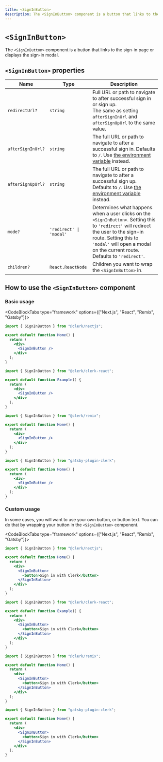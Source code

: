 ```yaml
---
title: <SignInButton>
description: The <SignInButton> component is a button that links to the sign-in page or displays the sign-in modal.
---
```


# `<SignInButton>`

The `<SignInButton>` component is a button that links to the sign-in page or displays the sign-in modal.

## `<SignInButton>` properties

| Name | Type | Description |
| --- | --- | --- |
| `redirectUrl?` | `string` | Full URL or path to navigate to after successful sign in or sign up.<br /> The same as setting `afterSignInUrl` and `afterSignUpUrl` to the same value. |
| `afterSignInUrl?` | `string` | The full URL or path to navigate to after a successful sign in. Defaults to `/`. Use [the environment variable](/docs/deployments/clerk-environment-variables#sign-in-and-sign-up-redirects) instead. |
| `afterSignUpUrl?` | `string` | The full URL or path to navigate to after a successful sign up. Defaults to `/`. Use [the environment variable](/docs/deployments/clerk-environment-variables#sign-in-and-sign-up-redirects) instead. |
| `mode?` | `'redirect' \| 'modal'` | Determines what happens when a user clicks on the `<SignInButton>`. Setting this to `'redirect'` will redirect the user to the sign-in route. Setting this to `'modal'` will open a modal on the current route.<br />Defaults to `'redirect'`. |
| `children?` | `React.ReactNode` | Children you want to wrap the `<SignInButton>` in. |

## How to use the `<SignInButton>` component

### Basic usage

<CodeBlockTabs type="framework" options={["Next.js", "React", "Remix", "Gatsby"]}>
  ```jsx filename="pages/index.js"
  import { SignInButton } from "@clerk/nextjs";

  export default function Home() {
    return (
      <div>
        <SignInButton />
      </div>
    );
  }
  ```

  ```jsx filename="example.js"
  import { SignInButton } from "@clerk/clerk-react";

  export default function Example() {
    return (
      <div>
        <SignInButton />
      </div>
    );
  }
  ```

  ```jsx filename="pages/index.js"
  import { SignInButton } from "@clerk/remix";

  export default function Home() {
    return (
      <div>
        <SignInButton />
      </div>
    );
  }
  ```

  ```jsx filename="pages/index.js"
  import { SignInButton } from "gatsby-plugin-clerk";

  export default function Home() {
    return (
      <div>
        <SignInButton />
      </div>
    );
  }
  ```
</CodeBlockTabs>

### Custom usage

In some cases, you will want to use your own button, or button text. You can do that by wrapping your button in the `<SignInButton>` component.

<CodeBlockTabs type="framework" options={["Next.js", "React", "Remix", "Gatsby"]}>
  ```jsx filename="pages/index.js"
  import { SignInButton } from "@clerk/nextjs";

  export default function Home() {
    return (
      <div>
        <SignInButton>
          <button>Sign in with Clerk</button>
        </SignInButton>
      </div>
    );
  }
  ```

  ```jsx filename="example.js"
  import { SignInButton } from "@clerk/clerk-react";

  export default function Example() {
    return (
      <div>
        <SignInButton>
          <button>Sign in with Clerk</button>
        </SignInButton>
      </div>
    );
  }
  ```

  ```jsx filename="pages/index.js"
  import { SignInButton } from "@clerk/remix";

  export default function Home() {
    return (
      <div>
        <SignInButton>
          <button>Sign in with Clerk</button>
        </SignInButton>
      </div>
    );
  }
  ```

  ```jsx filename="pages/index.js"
  import { SignInButton } from "gatsby-plugin-clerk";

  export default function Home() {
    return (
      <div>
        <SignInButton>
          <button>Sign in with Clerk</button>
        </SignInButton>
      </div>
    );
  }
  ```
</CodeBlockTabs>
